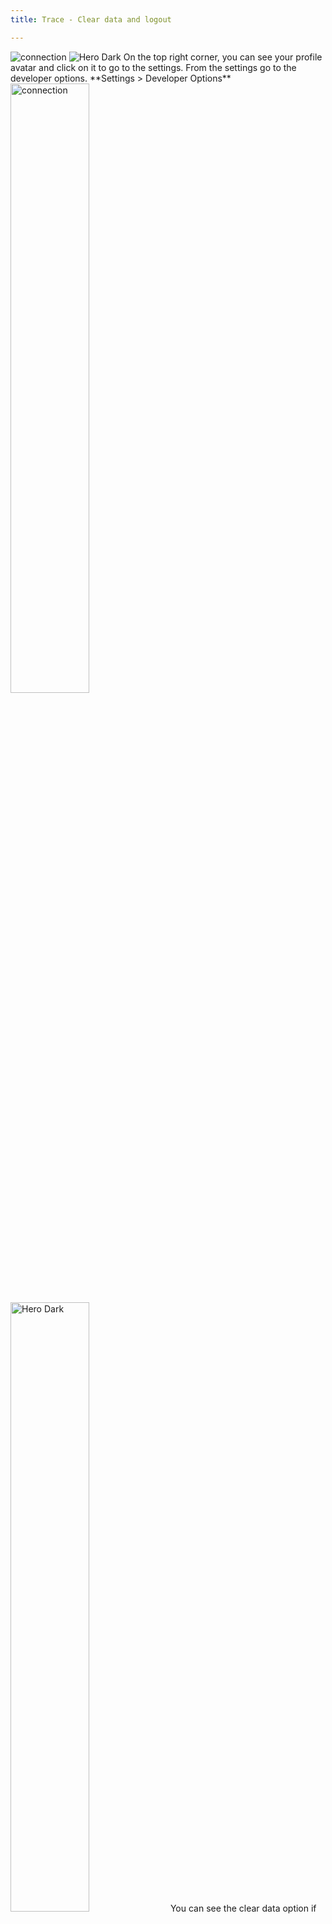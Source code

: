 ```yaml
---
title: Trace - Clear data and logout

---
```




<Steps>
  <Step title="Go to the developer settings">
   <img
  className="block dark:hidden"
  src="/images/app-img/clear-b-1.png" 
  alt="connection"
/>
<img
  className="hidden dark:block"
  src="/images/app-img/clear-b.png" 
  alt="Hero Dark"
/>
    On the top right corner, you can see your profile avatar and click on it to go to the settings. From the settings go to the developer options.
    **Settings > Developer Options**

  </Step>
  <Step title="Clear Data and logout">
     <img
  className="block dark:hidden"
  src="/images/app-img/cleardata.png"  width="50%"
  alt="connection"
/>
<img
  className="hidden dark:block"
  src="/images/app-img/cleardata-b.png"  width="50%"
  alt="Hero Dark"
/>
    You can see the clear data option if you click on the developer option. Click on it and then confirm by clicking clear and logout.
  </Step>

</Steps>

